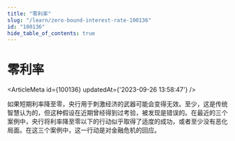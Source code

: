 ```yaml
---
title: "零利率"
slug: "/learn/zero-bound-interest-rate-100136"
id: "100136"
hide_table_of_contents: true
---
```



# 零利率

<ArticleMeta id={100136} updatedAt={'2023-09-26 13:58:47'} />
<div className='border-solid border-b border-t-0 my-4 border-[var(--ifm-color-gray-300)]' />

如果短期利率降至零，央行用于刺激经济的武器可能会变得无效。至少，这是传统智慧认为的，但这种假设在近期曾经得到过考验，被发现是错误的。在最近的三个案例中，央行将利率降至零以下的行动似乎取得了适度的成功，或者至少没有恶化局面。在这三个案例中，这一行动是对金融危机的回应。
